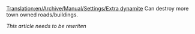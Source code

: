 [[Translation:en/Archive/Manual/Settings/Extra dynamite]]
Can destroy more town owned roads/buildings.

''This article needs to be rewriten''
